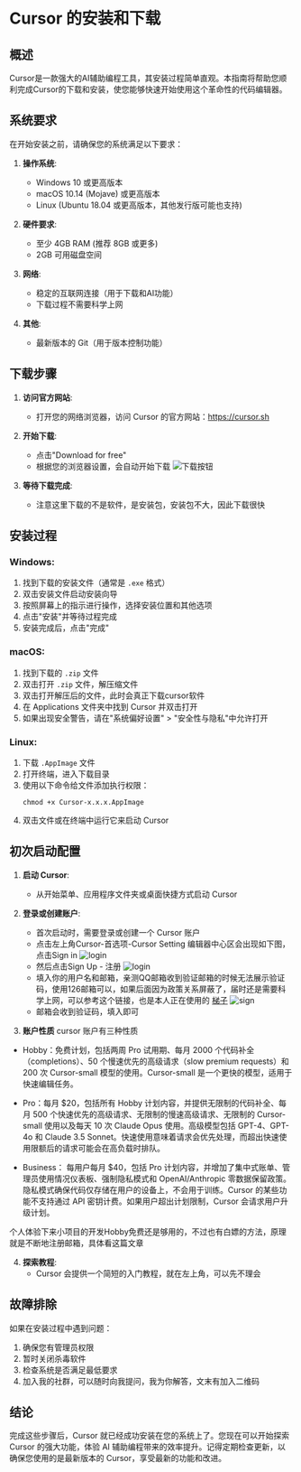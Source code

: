 # Cursor 的安装和下载

## 概述

Cursor是一款强大的AI辅助编程工具，其安装过程简单直观。本指南将帮助您顺利完成Cursor的下载和安装，使您能够快速开始使用这个革命性的代码编辑器。

## 系统要求

在开始安装之前，请确保您的系统满足以下要求：

1. **操作系统**:
   - Windows 10 或更高版本
   - macOS 10.14 (Mojave) 或更高版本
   - Linux (Ubuntu 18.04 或更高版本，其他发行版可能也支持)

2. **硬件要求**:
   - 至少 4GB RAM (推荐 8GB 或更多)
   - 2GB 可用磁盘空间

3. **网络**:
   - 稳定的互联网连接（用于下载和AI功能）
   - 下载过程不需要科学上网

4. **其他**:
   - 最新版本的 Git（用于版本控制功能）

## 下载步骤

1. **访问官方网站**:
   - 打开您的网络浏览器，访问 Cursor 的官方网站：https://cursor.sh
2. **开始下载**:
   - 点击"Download for free"
   - 根据您的浏览器设置，会自动开始下载
![下载按钮](/download.jpg)


4. **等待下载完成**:
   -  注意这里下载的不是软件，是安装包，安装包不大，因此下载很快

## 安装过程

### Windows:

1. 找到下载的安装文件（通常是 `.exe` 格式）
2. 双击安装文件启动安装向导
3. 按照屏幕上的指示进行操作，选择安装位置和其他选项
4. 点击"安装"并等待过程完成
5. 安装完成后，点击"完成"

### macOS:

1. 找到下载的 `.zip` 文件
2. 双击打开 `.zip` 文件，解压缩文件
3. 双击打开解压后的文件，此时会真正下载cursor软件
4. 在 Applications 文件夹中找到 Cursor 并双击打开
5. 如果出现安全警告，请在"系统偏好设置" > "安全性与隐私"中允许打开

### Linux:

1. 下载 `.AppImage` 文件
2. 打开终端，进入下载目录
3. 使用以下命令给文件添加执行权限：
   ```
   chmod +x Cursor-x.x.x.AppImage
   ```
4. 双击文件或在终端中运行它来启动 Cursor

## 初次启动配置

1. **启动 Cursor**:
   - 从开始菜单、应用程序文件夹或桌面快捷方式启动 Cursor

2. **登录或创建账户**:
   - 首次启动时，需要登录或创建一个 Cursor 账户
   - 点击左上角Cursor-首选项-Cursor Setting 编辑器中心区会出现如下图，点击Sign in
   ![login](/login.png)
   - 然后点击Sign Up - 注册
   ![login](/login_interface.png)
   - 填入你的用户名和邮箱，亲测QQ邮箱收到验证邮箱的时候无法展示验证码，使用126邮箱可以，如果后面因为政策关系屏蔽了，届时还是需要科学上网，可以参考这个链接，也是本人正在使用的
   [梯子](https://fib-acc.net/auth/register?code=fFlL)
   ![sign](/sign_up.png)
   - 邮箱会收到验证码，填入即可

3. **账户性质**
cursor 账户有三种性质
- Hobby：免费计划，包括两周 Pro 试用期、每月 2000 个代码补全（completions）、50 个慢速优先的高级请求（slow premium requests）和 200 次 Cursor-small 模型的使用。Cursor-small 是一个更快的模型，适用于快速编辑任务。

- Pro：每月 $20，包括所有 Hobby 计划内容，并提供无限制的代码补全、每月 500 个快速优先的高级请求、无限制的慢速高级请求、无限制的 Cursor-small 使用以及每天 10 次 Claude Opus 使用。高级模型包括 GPT-4、GPT-4o 和 Claude 3.5 Sonnet。快速使用意味着请求会优先处理，而超出快速使用限额后的请求可能会在高负载时排队。

- Business： 每用户每月 $40，包括 Pro 计划内容，并增加了集中式账单、管理员使用情况仪表板、强制隐私模式和 OpenAI/Anthropic 零数据保留政策。隐私模式确保代码仅存储在用户的设备上，不会用于训练。Cursor 的某些功能不支持通过 API 密钥计费。如果用户超出计划限制，Cursor 会请求用户升级计划。

个人体验下来小项目的开发Hobby免费还是够用的，不过也有白嫖的方法，原理就是不断地注册邮箱，具体看这篇文章

4. **探索教程**:
   - Cursor 会提供一个简短的入门教程，就在左上角，可以先不理会

## 故障排除

如果在安装过程中遇到问题：
1. 确保您有管理员权限
2. 暂时关闭杀毒软件
3. 检查系统是否满足最低要求
4. 加入我的社群，可以随时向我提问，我为你解答，文末有加入二维码


## 结论

完成这些步骤后，Cursor 就已经成功安装在您的系统上了。您现在可以开始探索 Cursor 的强大功能，体验 AI 辅助编程带来的效率提升。记得定期检查更新，以确保您使用的是最新版本的 Cursor，享受最新的功能和改进。